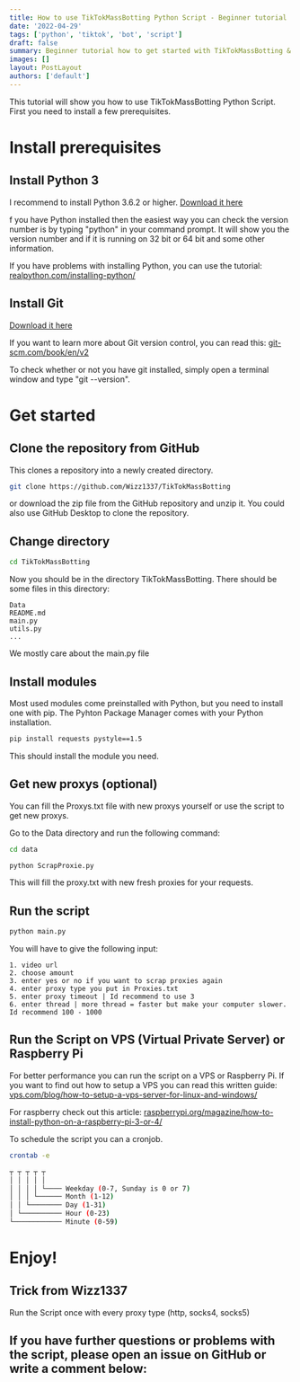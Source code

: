 ```yaml
---
title: How to use TikTokMassBotting Python Script - Beginner tutorial
date: '2022-04-29'
tags: ['python', 'tiktok', 'bot', 'script']
draft: false
summary: Beginner tutorial how to get started with TikTokMassBotting & Python
images: []
layout: PostLayout
authors: ['default']
---
```


This tutorial will show you how to use TikTokMassBotting Python Script. First you need to install a few prerequisites.

# Install prerequisites

## Install Python 3

I recommend to install Python 3.6.2 or higher.
[Download it here](https://www.python.org/downloads/)

f you have Python installed then the easiest way you can check the version number is by typing "python" in your command prompt. It will show you the version number and if it is running on 32 bit or 64 bit and some other information.

If you have problems with installing Python, you can use the tutorial:
[realpython.com/installing-python/](https://realpython.com/installing-python/)

## Install Git

[Download it here](https://git-scm.com/downloads)

If you want to learn more about Git version control, you can read this:
[git-scm.com/book/en/v2](https://git-scm.com/book/en/v2)

To check whether or not you have git installed, simply open a terminal window and type "git --version".

# Get started

## Clone the repository from GitHub

This clones a repository into a newly created directory.

```bash
git clone https://github.com/Wizz1337/TikTokMassBotting
```

or download the zip file from the GitHub repository and unzip it.
You could also use GitHub Desktop to clone the repository.

## Change directory

```bash
cd TikTokMassBotting
```

Now you should be in the directory TikTokMassBotting.
There should be some files in this directory:

```
Data
README.md
main.py
utils.py
...
```

We mostly care about the main.py file

## Install modules

Most used modules come preinstalled with Python, but you need to install one with pip. The Pyhton Package Manager comes with your Python installation.

```bash
pip install requests pystyle==1.5
```

This should install the module you need.

## Get new proxys (optional)

You can fill the Proxys.txt file with new proxys yourself or use the script to get new proxys.

Go to the Data directory and run the following command:

```bash
cd data
```

```bash
python ScrapProxie.py
```

This will fill the proxy.txt with new fresh proxies for your requests.

## Run the script

```bash
python main.py
```

You will have to give the following input:

```
1. video url
2. choose amount
3. enter yes or no if you want to scrap proxies again
4. enter proxy type you put in Proxies.txt
5. enter proxy timeout | Id recommend to use 3
6. enter thread | more thread = faster but make your computer slower. Id recommend 100 - 1000
```

## Run the Script on VPS (Virtual Private Server) or Raspberry Pi

For better performance you can run the script on a VPS or Raspberry Pi. If you want to find out how to setup a VPS you can read this written guide:
[vps.com/blog/how-to-setup-a-vps-server-for-linux-and-windows/](https://www.vps.com/blog/how-to-setup-a-vps-server-for-linux-and-windows/)

For raspberry check out this article:
[raspberrypi.org/magazine/how-to-install-python-on-a-raspberry-pi-3-or-4/](https://www.raspberrypi.org/magazine/how-to-install-python-on-a-raspberry-pi-3-or-4/)

To schedule the script you can a cronjob.

```bash
crontab -e

┬ ┬ ┬ ┬ ┬
│ │ │ │ │
│ │ │ │ └──── Weekday (0-7, Sunday is 0 or 7)
│ │ │ └────── Month (1-12)
│ │ └──────── Day (1-31)
│ └────────── Hour (0-23)
└──────────── Minute (0-59)

```

# Enjoy!

## Trick from Wizz1337

Run the Script once with every proxy type (http, socks4, socks5)

## If you have further questions or problems with the script, please open an issue on GitHub or write a comment below:

